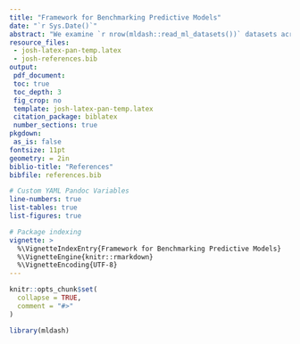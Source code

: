 ```yaml
---
title: "Framework for Benchmarking Predictive Models"
date: "`r Sys.Date()`"
abstract: "We examine `r nrow(mldash::read_ml_datasets())` datasets across `r nrow(mldash::read_ml_models())` predictive models"
resource_files:
 - josh-latex-pan-temp.latex
 - josh-references.bib
output:
 pdf_document:
 toc: true
 toc_depth: 3
 fig_crop: no
 template: josh-latex-pan-temp.latex
 citation_package: biblatex
 number_sections: true
pkgdown:
 as_is: false
fontsize: 11pt
geometry: = 2in
biblio-title: "References"
bibfile: references.bib

# Custom YAML Pandoc Variables
line-numbers: true
list-tables: true
list-figures: true

# Package indexing
vignette: >
  %\VignetteIndexEntry{Framework for Benchmarking Predictive Models}
  %\VignetteEngine{knitr::rmarkdown}
  %\VignetteEncoding{UTF-8}
---
```


```r
knitr::opts_chunk$set(
  collapse = TRUE,
  comment = "#>"
)
```



```r
library(mldash)
```



